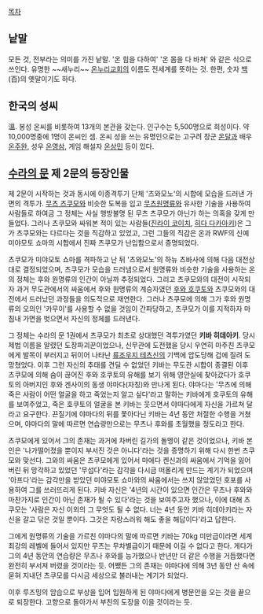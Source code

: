 [[목차]]

== 낱말 ==

모든 것, 전부라는 의미를 가진 낱말. '온 힘을 다하여' '온 몸을 다 바쳐' 와 같은 식으로 쓰인다. 유명한 ~~새누리~~ [[온누리]]교회의 이름도 전세계를 뜻하는 것.
한편, 숫자 [[백]](百)의 옛말이기도 하다. 

== 한국의 성씨 ==

溫. 봉성 온씨를 비롯하여 13개의 본관을 갖는다. 인구수는 5,500명으로 희성이다. 약 10,000명중에 1명이 온씨인 셈. 온씨 성을 쓰는 유명인으로는 고구려 장군 [[온달]]과 배우 [[온주완]], 성우 [[온영삼]], 게임 해설자 [[온상민]] 등이 있다.
== [[수라의 문]] 제 2문의 등장인물 ==

제 2문이 시작하는 것과 동시에 이종격투기 단체 '츠와모노'의 시합에 모습을 드러낸 가면의 격투가. [[무츠 츠쿠모]]와 비슷한 도복을 입고 [[무츠원명류]]와 유사한 기술을 사용하여 사람들로 하여금 그 정체는 사실 행방불명 된 무츠 츠쿠모가 아닌가 하는 의혹을 갖게 만들었다. 그러나 츠쿠모와 싸워본 적이 있는 사람들([[진라이 코이치]], [[히다 다카아키]])은 그가 츠쿠모와는 다르다는 것을 직감하고 있었고, 그런 그들의 직감은 온과 RWF의 신예 미야모토 쇼마의 시합에서 진짜 츠쿠모가 난입함으로서 증명되었다.

츠쿠모가 미야모토 쇼마를 격파하고 난 뒤 '츠와모노'의 하뉴 츠바사에 의해 다음 대전상대로 결정되었으며, 츠쿠모가 모습을 드러냄으로서 원명류와 비슷한 기술을 사용하는 온의 정체는 후와 원명류의 인간이 아닐까 추정되었다. 그리고 츠쿠모와의 대전이 시작되자 과거 무도관에서의 싸움에서 후와 원명류의 계승자였던 [[후와 호쿠토]]와 츠쿠모와의 대전에서 드러났던 과정들을 의도적으로 재연한다. 그러나 츠쿠모에 의해 그가 후와 원명류의 오의인 '카무이'를 사용할 수 없을 것임이 간파당하고, 츠쿠모가 이를 지적하자 마침내 가면을 벗으면서 자신의 정체를 드러낸다.

그 정체는 수라의 문 1권에서 츠쿠모가 최초로 상대했던 격투가였던 '''키바 히데아키'''. 당시 제법 이름을 알렸던 도장파괴꾼이었으나, 신무관에 도전했을 당시 우연히 마주친 츠쿠모에게 발목이 부러지고 뒤이어 나타난 [[류조우지 테츠신]]의 기백에 압도당해 겁에 질려 도망쳤었다. 이후 그런 자신의 추태를 견딜 수 없었던 키바는 무도관 시합이 종결된 이후 츠쿠모에 의해 숨이 끊어진 후와 호쿠토의 유해를 보기 위해 영안실에 찾아갔다가 호쿠토의 아버지인 후와 겐사이의 동생 야마다(자칭)와 만나게 된다. 야마다는 '무츠에 의해 죽은 사람이 어떤 얼굴을 하고 죽었는지 알고 싶다'라고 말하는 키바에게 호쿠토의 유해를 보여주었고, 죽은 호쿠토의 얼굴을 본 키바는 웃으면서 야마다에게 자신을 가르쳐 달라고 요구한다. 끈질기에 야마다의 뒤를 쫓아다닌 키바는 4년 동안 처절한 수행을 거쳤으며, 야마다의 말에 따르면 연습량만으로는 무츠나 후와를 초월했을 정도라고 한다.

츠쿠모에게 있어서 그의 존재는 과거에 차버린 길가의 돌멩이 같은 것이었으나, 키바 본인은 '나가떨어졌을 뿐이지 부서진 것은 아니다'라는 것을 증명하기 위해 다시 한번 츠쿠모와 맞선다. 그와의 싸움은 츠쿠모에게 있어서 마에다 켄신과의 싸움에서 기억을 잃어버린 뒤 망각하고 있었던 '무섭다'라는 감각을 다시금 떠올리게 만드는 계기가 되었으며 '아프다'라는 감각만을 받았던 미야모토 쇼마와의 싸움에서는 쓰지 않았었던 호포를 사용하여 그를 쓰러뜨리게 된다. 키바 자신은 '4년의 시간이 있으면 인간은 무츠나 후와와 마찬가지로 인간이 아닌 존재가 될 수 있다'라는 것을 보여주고자 했으나, 이에 대해 츠쿠모는 '사람은 자신 이외의 그 무엇도 될 수 없다. 너는 4년 동안 키바 히데아키라는 자신을 갈고 닦은 것일 뿐이다. 그것은 자랑스러워 해도 좋을 해답이다'라고 답한다.

그에게 원명류의 기술을 가르친 야마다의 말에 따르면 키바는 70kg 미만급이라면 세계 최강의 레벨에 들어서 있지만 무츠는 무차별급이기 때문에 이길 수 없다고 한다. 게다가 그의 4년 동안의 연습량은 무츠나 후와를 능가했으나 반년만 더 같은 수행을 거듭했다면 완전히 부서져 버렸을 것이라는 듯. 어쨌든 그의 존재는 야마다에 의해 3년 동안 산 속에 묻혀 지내던 츠쿠모를 다시금 세상으로 불러내는 계기가 되었다.

이후 루즈밍의 암습으로 부상을 입어 입원하게 된 야마다에게 병문안을 오는 것을 끝으로 퇴장한다. 고향으로 돌아가서 부친의 도장을 이을 것이라는 듯.
